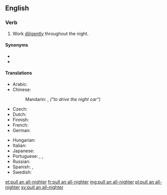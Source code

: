 ==English==

===Verb===
{{en-verb|pulls an all-nighter|pulling an all-nighter|pulled an all-nighter}}

# {{lb|en|idiomatic|informal}} Work [[diligently]] throughout the night.

====Synonyms====
* {{l|en|burn the midnight oil}}
* {{l|en|elucubrate}}

====Translations====
{{trans-top|work throughout the night}}
* Arabic: {{t-needed|ar}}
* Chinese:
*: Mandarin: {{t+|cmn|開夜車|sc=Hani}}, {{t+|cmn|开夜车|tr=kāi yèchē|sc=Hani}} ''("to drive the night car")''
* Czech: {{t-needed|cs}}
* Dutch: {{t|nl|'t nachtje doordoen|m}}
* Finnish: {{t|fi|valvoa yötä myöten}}
* French: {{t|fr|passer une nuit blanche}}
* German: {{qualifier|literally "to work on a night shift"}} {{t|de|eine Nachtschicht einlegen}}
{{trans-mid}}
* Hungarian: {{t-needed|hu}}
* Italian: {{t-needed|it}}
* Japanese: {{t|ja|徹夜|tr=てつやする, tetsuya suru|alt=徹夜する|sc=Jpan}}
* Portuguese: {{t|pt|passar a noite em claro}}, {{t|pt|virar a noite}}, {{t|pt|fazer uma direta}} {{qualifier|informal}}
* Russian: {{t|ru|труди́ться всю ночь напролёт}}
* Spanish: {{t+|es|trasnochar}}, {{t|es|pasar la noche en claro}}
* Swedish: {{t-needed|sv}}
{{trans-bottom}}

[[et:pull an all-nighter]]
[[fr:pull an all-nighter]]
[[mg:pull an all-nighter]]
[[pl:pull an all-nighter]]
[[sv:pull an all-nighter]]